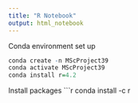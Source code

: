 ---
title: "R Notebook"
output: html_notebook
---

Conda environment set up
```{r}
conda create -n MScProject39
conda activate MScProject39
conda install r=4.2
```

Install packages
```{r}
conda install -c r 
